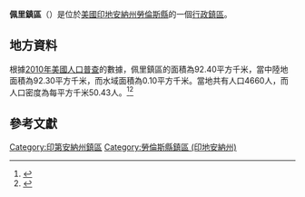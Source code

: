 {{noteTA
|G1=USState
|G2=地名
|G3=Unit
}}
{{Infobox settlement
|official_name            = 佩里鎮區
|native_name = Perry Township
|settlement_type          = [[行政鎮區|行政鎮區]]
|image_skyline            = Lowder Cemetery gateway.jpg
|imagesize                = 250px
|image_map                = Map highlighting Perry Township, Lawrence County, Indiana.svg
|mapsize                  = 250px
|pushpin_map  =USA Indiana
|pushpin_label = 佩里鎮區
|pushpin_label_position   = top
|pushpin_map_caption      = 佩里鎮區在印地安納州的位置
|subdivision_type         = [[世界政區索引|國家]]
|subdivision_type1        = [[美国州份|州份]]
|subdivision_type2        = [[印地安納州行政区划|縣]]
|subdivision_name         = [[美国|美国]]
|subdivision_name1        = [[印地安納州|印地安納州]]
|subdivision_name2        = [[勞倫斯縣_(印地安納州)|勞倫斯縣]]
|elevation_ft             = 659
|elevation_m              = 201
|timezone                 = [[北美东部時區|北美东部時區]]
|area_total_km2           = 92.40
|area_land_km2            = 92.30
|area_water_km2           = 0.10
|area_total_sq_mi         = 
|area_land_sq_mi          = 
|area_water_sq_mi         = 
|population_as_of         = [[2010年美國人口普查|2010]]
|population_footnotes     = 
|population_total         = 4660
|population_density_km2   = auto
|population_density_sq_mi = auto
|utc_offset               = -5
|coordinates              = {{coord|38|56|58|N|86|38|12|W|type:city_region:US-AL_source:GNS-enwiki|display=inline,title}}
| coor_pinpoint           = 
| coordinates_footnotes   = 
|timezone_DST             = EDT
|utc_offset_DST           = -4
|postal_code_type         = [[美國郵區編號|郵區編號]]
|postal_code              = 47462
|area_code                = {{link-en|电话区号812|Area code 812|812}}
|blank_name = [[地名信息系统|GNIS ID]]
|blank_info = 453720
}}
'''佩里鎮區'''（{{lang-en|Perry Township}}）是位於[[美國|美國]][[印地安納州|印地安納州]][[勞倫斯縣_(印地安納州)|勞倫斯縣]]的一個[[行政鎮區|行政鎮區]]。

== 地方資料 ==
根據[[2010年美國人口普查|2010年美國人口普查]]的數據，佩里鎮區的面積為92.40平方千米，當中陸地面積為92.30平方千米，而水域面積為0.10平方千米。當地共有人口4660人，而人口密度為每平方千米50.43人。<ref name="GR8">{{cite web|url=http://factfinder2.census.gov|publisher=[[美国人口调查局|美国人口调查局]]|accessdate=2011-05-14|title=American FactFinder|archive-date=2013-09-11|archive-url=https://web.archive.org/web/20130911234518/http://factfinder2.census.gov/|dead-url=no}}</ref><ref>{{cite web|url=https://www.citypopulation.de/en/usa/indiana/admin/|title=USA: Indiana (Counties and Townships) - City Population|access-date=2020-08-03|archive-date=2020-04-22|archive-url=https://web.archive.org/web/20200422090607/https://www.citypopulation.de/en/usa/indiana/admin/}}</ref>

== 參考文獻 ==
{{reflist}}

{{勞倫斯縣 (印地安納州)}}

{{DEFAULTSORT:Perry Township}}
[[Category:印第安納州鎮區|Category:印第安納州鎮區]]
[[Category:勞倫斯縣鎮區_(印地安納州)|Category:勞倫斯縣鎮區 (印地安納州)]]

{{Indiana-geo-stub}}